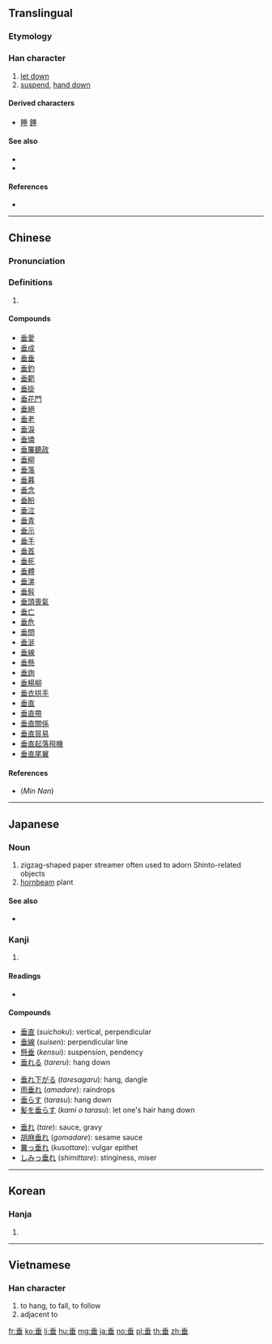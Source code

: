 {{also|埀}}
==Translingual==
{{stroke order|type=animate}}
===Etymology===
{{Han etyl}}

===Han character===
{{Han char|rn=32|rad=土|as=05|sn=8|four=20104|canj=HJTM}}

# [[let down]]
# [[suspend]], [[hand down]]

====Derived characters====
* [[睡]] [[錘]]

====See also====
* {{l|mul|乗}} <!-- graphically similar, similar etymology -->
* {{l|mul|重}} <!-- graphically similar, can be confused in compounds -->

====References====
* {{Han ref|kx=0227.160|dkj=05012|dj=0463.020|hdz=10432.050|uh=5782|ud=22402|bh=ABAB|bd=43947}}

----

==Chinese==
{{zh-forms}}

===Pronunciation===
{{zh-pron
|m=chuí
|c=seoi4
|mn=sôe/sûi/sê
|mn_note=sôe - vernacular, sûi - literary
|mc=y
|oc=y
|ma=
|cat=v
}}

===Definitions===
# {{rfdef|lang=zh}}

====Compounds====
* [[垂愛]]
* [[垂成]]
* [[垂垂]]
* [[垂釣]]
* [[垂範]]
* [[垂掛]]
* [[垂花門]]
* [[垂絕]]
* [[垂老]]
* [[垂淚]]
* [[垂憐]]
* [[垂簾聽政]]
* [[垂柳]]
* [[垂落]]
* [[垂暮]]
* [[垂念]]
* [[垂盼]]
* [[垂泣]]
* [[垂青]]
* [[垂示]]
* [[垂手]]
* [[垂首]]
* [[垂死]]
* [[垂體]]
* [[垂涕]]
* [[垂髫]]
* [[垂頭喪氣]]
* [[垂亡]]
* [[垂危]]
* [[垂問]]
* [[垂涎]]
* [[垂線]]
* [[垂懸]]
* [[垂詢]]
* [[垂楊柳]]
* [[垂衣拱手]]
* [[垂直]]
* [[垂直帶]]
* [[垂直關係]]
* [[垂直貿易]]
* [[垂直起落飛機]]
* [[垂直尾翼]]

====References====
* (''Min Nan'') {{thcwd|4798}}

----

==Japanese==

===Noun===
{{ja-noun|しで}}

# zigzag-shaped paper streamer often used to adorn Shinto-related objects
# [[hornbeam]] plant

====See also====
* {{l|ja|四手}}

===Kanji===
{{ja-kanji|grade=6|rs=土05}}

# {{defn|lang=ja|sort=土05}}

====Readings====
* {{ja-readings|goon=[[ずい]] (zui) {{non-joyo-reading}}|kanon=[[すい]] (sui)|kun=[[たれる]] ([[垂れる]], tareru), [[たらす]] ([[垂らす]], tarasu), [[たれ]] ([[垂れ]], tare), [[なんなんとす]] ([[垂す]], nannantosu)|nanori=[[たる]] (taru), [[だれ]] (dare)}}

====Compounds====
{{top3}}
* [[垂直]] (''suichoku''): vertical, perpendicular
* [[垂線]] (''suisen''): perpendicular line
* [[懸垂]] (''kensui''): suspension, pendency
* [[垂れる]] (''tareru''): hang down
{{mid3}}
* [[垂れ下がる]] (''taresagaru''): hang, dangle
* [[雨垂れ]] (''amadare''): raindrops
* [[垂らす]] (''tarasu''): hang down
* [[髪を垂らす]] (''kami o tarasu''): let one's hair hang down
{{mid3}}
* [[垂れ]] (''tare''): sauce, gravy
* [[胡麻垂れ]] (''gomadare''): sesame sauce
* [[糞っ垂れ]] (''kusottare''): vulgar epithet
* [[しみっ垂れ]] (''shimittare''): stinginess, miser
{{bottom}}

----

==Korean==

===Hanja===
{{ko-hanja|hangeul=수|rv=su|mr=su}}

# {{defn|lang=ko|sort=土05}}

----

==Vietnamese==

===Han character===
{{vi-hantu|thùy|rs=土05}}

# to hang, to fall, to follow
# adjacent to

[[fr:垂]]
[[ko:垂]]
[[li:垂]]
[[hu:垂]]
[[mg:垂]]
[[ja:垂]]
[[no:垂]]
[[pl:垂]]
[[th:垂]]
[[zh:垂]]